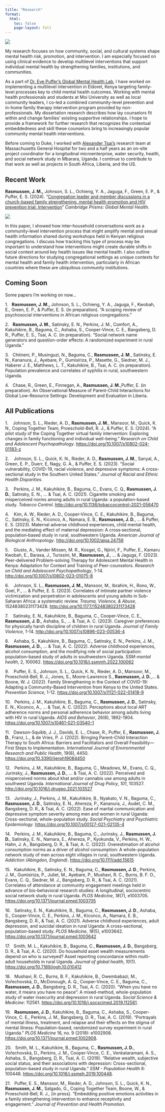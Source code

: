 ```yaml
---
title: "Research"
format:
  html:
    toc: false
    page-layout: full
---
```


![](research_kenya_crop.jpg)

My research focuses on how community, social, and cultural systems shape mental health risk, promotion, and intervention. I am especially focused on using clinical evidence to develop multilevel interventions that support individual mental health by strengthening families, institutions, and communities.

As a part of [Dr. Eve Puffer's Global Mental Health Lab](https://sites.globalhealth.duke.edu/evepuffer/), I have worked on implementing a multilevel intervention in Eldoret, Kenya targeting family-level processes key to child mental health outcomes. Working with mental health professionals and students at Moi University as well as local community leaders, I co-led a combined community-level prevention and in-home family therapy intervention program provided by non-professionals. My dissertation research describes how lay counselors fit within and change families’ existing supportive relationships. I hope to provide a framework for further research that recognizes the contextual embeddedness and skill these counselors bring to increasingly popular community mental health interventions.

Before coming to Duke, I worked with [Alexander Tsai's](https://researchers.mgh.harvard.edu/profile/6749611/Alexander-Tsai) research team at Massachusetts General Hospital for two and a half years as an on-site project coordinator for a longitudinal microenterprise, water security, health, and social network study in Mbarara, Uganda. I continue to contribute to that work as well as projects in South Africa, Liberia, and the US.

## Recent Work

**Rasmussen, J. M.,** Johnson, S. L., Ochieng, Y. A., Jaguga, F., Green, E. P., & Puffer, E. S. (2024). “[Congregation leader and member discussions in a church-based family strengthening, mental health promotion and HIV prevention trial: Intervention](https://doi.org/10.1017/gmh.2024.44)” *Cambridge Prisms: Global Mental Health.*

![](gmh_fig3.png)

In this paper, I showed how inter-household conversations work as a community-level intervention process that might amplify mental and sexual health information shared during workshops held in Kenyan religious congregations. I discuss how tracking this type of process may be important to understand how interventions might create durable shifts in social context around key health issues like mental health. I also outline future directions for studying congregational settings as unique contexts for mental health and family health intervention, particularly in African countries where these are ubiquitous community institutions.

## Coming Soon

Some papers I'm working on now...

1.   **Rasmussen, J. M.,** Johnson, S. L., Ochieng, Y. A., Jaguga, F., Kwobah, E., Green, E. P., & Puffer, E. S. (in preparation). “A scoping review of psychosocial interventions in African religious congregations.”

2.   **Rasmussen, J. M.**, Satinsky, E. N., Perkins, J. M., Comfort, A., Kakuhikire, B., Baguma, C., Ashaba, S., Cooper-Vince, C. E., Bangsberg, D. R., Puffer, E. S., Tsai, A. C. (in preparation). “Social network name generators and question-order effects: A randomized experiment in rural Uganda.”

3.   Chitneni, P., Musinguzi, N., Baguma, C., **Rasmussen, J. M**., Satinsky, E. N., Kananura, J., Ayebare, P., Gumisiriza, P., Masette, G., Siedner, M. J., Haberer J. E., Matthews, L. T., Kakuhikire, B., Tsai, A. C. (in preparation). Population prevalence and correlates of syphilis in rural, southwestern Uganda.

4.   Chase, R., Green, E., Finnegan, A., **Rasmussen, J. M.**,Puffer, E. (in preparation). An Observational Measure of Parent-Child Interactions for Global Low-Resource Settings: Development and Evaluation in Liberia.

## All Publications

1.    Johnson, S. L., Rieder, A. D., **Rasmussen, J. M.**, Mansoor, M., Quick, K. N., Coping Together Team, Proeschold-Bell, R. J., & Puffer, E. S. (2024). “A pilot study of the Coping Together virtual family intervention: Exploring changes in family functioning and individual well-being.” *Research on Child and Adolescent Psychopathology*. <https://doi.org/10.1007/s10802-024-01183-z>

2.    Johnson, S. L., Quick, K. N., Rieder, A. D., **Rasmussen, J. M.**, Sanyal, A., Green, E. P., Duerr, E, Nagy, G. A., & Puffer, E. S. (2023). “Social vulnerability, COVID-19, racial violence, and depressive symptoms: A cross-sectional study in the Southern United States.” *Journal of Racial and Ethnic Health Disparities*.

3.    Perkins, J. M., Kakuhikire, B., Baguma, C., Evans, C. Q., **Rasmussen, J. D.**, Satinsky, E. N., ... & Tsai, A. C. (2021). Cigarette smoking and misperceived norms among adults in rural Uganda: a population-based study. *Tobacco Control.* <http://doi.org/10.1136/tobaccocontrol-2021-056470>

4.    Kim, A. W., Rieder, A. D., Cooper‐Vince, C. E., Kakuhikire, B., Baguma, C., Satinsky, E. N., Kiconco, A., Namara, E. B., **Rasmussen, J. D.**, ... & Puffer, E. S. (2023). Maternal adverse childhood experiences, child mental health, and the mediating effect of maternal depression: A cross‐sectional, population‐based study in rural, southwestern Uganda. *American Journal of Biological Anthropology*. <http://doi.org/10.1002/ajpa.24758>

5.    Giusto, A., Vander Missen, M. R., Kosgei, G., Njiriri, F., Puffer, E., Kamaru Kwobah, E., Barasa, J., Turissini, M., **Rasmussen, J.**, ... & Jaguga, F. (2023). Peer-delivered Problem-solving Therapy for Adolescent Mental Health in Kenya: Adaptation for Context and Training of Peer-counselors. *Research on Child and Adolescent Psychopathology*, 1-14. <http://doi.org/10.1007/s10802-023-01075-8>

6.    Johnson, S. L., **Rasmussen, J. M.,** Mansoor, M., Ibrahim, H., Rono, W., Goel, P., ... & Puffer, E. S. (2023). Correlates of intimate partner violence victimization and perpetration in adolescents and young adults in Sub-Saharan Africa: a systematic review. *Trauma, Violence, & Abuse*, 15248380231173428. <http://doi.org/10.1177/15248380231173428>

7.    Satinsky, E. N., Kakuhikire, B., Baguma, C., Cooper-Vince, C. E., **Rasmussen, J. D.**, Ashaba, S., ... & Tsai, A. C. (2023). Caregiver preferences for physically harsh discipline of children in rural Uganda. *Journal of Family Violence*, 1-14. <http://doi.org/10.1007/s10896-023-00536-4>

8.    Ashaba, S., Kakuhikire, B., Baguma, C., Satinsky, E. N., Perkins, J. M., **Rasmussen, J. D.**, ... & Tsai, A. C. (2022). Adverse childhood experiences, alcohol consumption, and the modifying role of social participation: population-based study of adults in southwestern Uganda. *SSM-mental health*, 2, 100062. <https://doi.org/10.1016/j.ssmmh.2022.100062>

9.    Puffer, E. S., Johnson, S. L., Quick, K. N., Rieder, A. D., Mansoor, M., Proeschold-Bell, R. J., Jones, S., Moore-Lawrence S., **Rasmussen, J. D.**,… & Boone, W. J. (2022). Family Strengthening in the Context of COVID-19: Adapting a Community-Based Intervention from Kenya to the United States. *Prevention Science*, 1-12. <https://doi.org/10.1007/s11121-022-01418-9>

10.   Perkins, J. M., Kakuhikire, B., Baguma, C., **Rasmussen, J. D.**, Satinsky, E. N., Kiconco, A., ... & Tsai, A. C. (2022). Perceptions about local ART adherence norms and personal adherence behavior among adults living with HIV in rural Uganda. *AIDS and Behavior*, 26(6), 1892-1904. <https://doi.org/10.1007/s10461-021-03540-1>

11.   Dawson-Squibb, J. J., Davids, E. L., Chase, R., Puffer, E., **Rasmussen, J. D.**, Franz, L., & de Vries, P. J. (2022). Bringing Parent–Child Interaction Therapy to South Africa: Barriers and Facilitators and Overall Feasibility—First Steps to Implementation. *International Journal of Environmental Research and Public Health*, 19(8), 4450. <https://doi.org/10.3390/ijerph19084450>

12.   Perkins, J. M., Kakuhikire, B., Baguma, C., Meadows, M., Evans, C. Q., Jurinsky, J., **Rasmussen, J. D.**, ... & Tsai, A. C. (2022). Perceived and misperceived norms about khat and/or cannabis use among adults in southwest Uganda. *International Journal of Drug Policy*, *101*, 103527. <http://doi.org/10.1016/j.drugpo.2021.103527>

13.   Jurinsky, J., Perkins, J. M., Kakuhikire, B., Nyakato, V. N., Baguma, C., **Rasmussen, J. D**., Satinsky, E. N., Ahereza, P., Kananura, J., Audet, C. M., Bangsberg, D. R., & Tsai, A. C. (2022). Ease of marital communication and depressive symptom severity among men and women in rural Uganda: Cross-sectional, whole-population study. *Social Psychiatry and Psychiatric Epidemiology*. <https://doi.org/10.1007/s00127-021-02135-4>

14.   Perkins, J. M., Kakuhikire, B., Baguma, C., Jurinsky, J., **Rasmussen, J. D.**, Satinsky, E. N., Namara, E., Ahereza, P., Kyokunda, V., Perkins, H. W., Hahn, J. A., Bangsberg, D. R., & Tsai, A. C. (2022). Overestimation of alcohol consumption norms as a driver of alcohol consumption: A whole-population network study of men across eight villages in rural, southwestern Uganda. *Addiction (Abingdon, England)*. <https://doi.org/10.1111/add.15615>

15.   Kakuhikire, B., Satinsky, E. N., Baguma, C., **Rasmussen, J. D**., Perkins, J. M., Gumisiriza, P., Juliet, M., Ayebare, P., Mushavi, R. C., Burns, B. F. O., Evans, C. Q., Siedner, M. J., Bangsberg, D. R., & Tsai, A. C. (2021). Correlates of attendance at community engagement meetings held in advance of bio-behavioral research studies: A longitudinal, sociocentric social network study in rural Uganda. *PLOS Medicine*, *18*(7), e1003705. <https://doi.org/10.1371/journal.pmed.1003705>

16.   Satinsky, E. N., Kakuhikire, B., Baguma, C., **Rasmussen, J. D**., Ashaba, S., Cooper-Vince, C. E., Perkins, J. M., Kiconco, A., Namara, E. B., Bangsberg, D. R., & Tsai, A. C. (2021). Adverse childhood experiences, adult depression, and suicidal ideation in rural Uganda: A cross-sectional, population-based study. *PLOS Medicine*, *18*(5), e1003642. <https://doi.org/10.1371/journal.pmed.1003642>

17.   Smith, M. L., Kakuhikire, B., Baguma, C., **Rasmussen, J. D.**, Bangsberg, D. R., & Tsai, A. C. (2020). Do household asset wealth measurements depend on who is surveyed? Asset reporting concordance within multi-adult households in rural Uganda. *Journal of global health*, *10*(1). <https://doi.org/10.7189/jogh.10.010412>

18.   Mushavi, R. C., Burns, B. F., Kakuhikire, B., Owembabazi, M., Vořechovská, D., McDonough, A. Q., Cooper-Vince, C. E., Baguma, C., **Rasmussen, J. D.**, Bangsberg, D. R., Tsai, A. C. (2020). “When you have no water, it means you have no peace”: A mixed-method, whole-population study of water insecurity and depression in rural Uganda. *Social Science & Medicine*: 112561. <https://doi.org/10.1016/j.socscimed.2019.112561>.

19.   **Rasmussen, J. D.**, Kakuhikire, B., Baguma, C., Ashaba, S., Cooper-Vince, C. E., Perkins, J. M., Bangsberg, D. R., Tsai, A. C. (2019). “Portrayals of mental illness, treatment, and relapse and their effects on the stigma of mental illness: Population-based, randomized survey experiment in rural Uganda.” *PLOS Medicine* 16, no. 9 (2019): e1002908. <https://doi.org/10.1371/journal.pmed.1002908>.

20.   Smith, M. L., Kakuhikire, B., Baguma, C., **Rasmussen, J. D.**, Vořechovská, D., Perkins, J. M., Cooper-Vince, C. E., Venkataramani, A. S., Ashaba, S., Bangsberg, D, R., Tsai, A. C. (2019). “Relative wealth, subjective social status, and their associations with depression: Cross-sectional, population-based study in rural Uganda.” *SSM - Population Health* 8: 100448. <https://doi.org/10.1016/j.ssmph.2019.100448>.

21.   Puffer, E. S., Mansoor, M., Rieder, A. D., Johnson, S. L., Quick, K. N., **Rasmussen, J. M.**, Salgado, G., Coping Together Team, Boone, W., & Proeschold-Bell, R. J., (in press). “Embedding positive emotions activities in a family strengthening intervention to enhance receptivity and engagement.” *Journal of Prevention and Health Promotion*.
